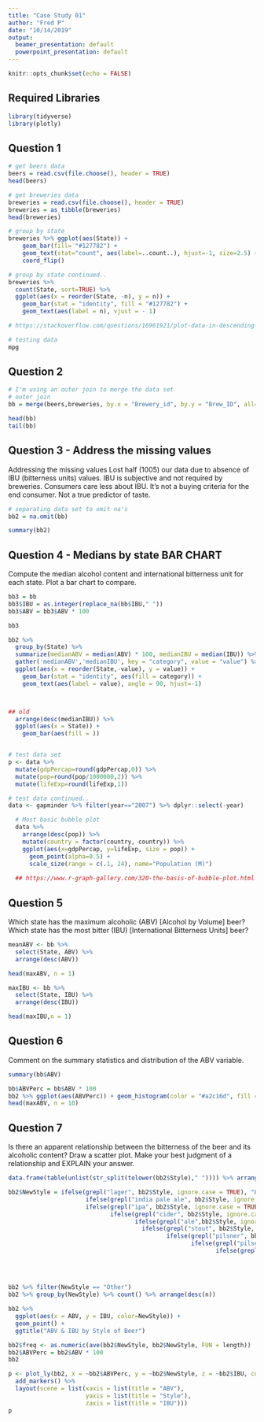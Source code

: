 ```yaml
---
title: "Case Study 01"
author: "Fred P"
date: "10/14/2019"
output:
  beamer_presentation: default
  powerpoint_presentation: default
---
```


```r
knitr::opts_chunk$set(echo = FALSE)
```
## Required Libraries
```r
library(tidyverse)
library(plotly)
```

## Question 1
```r

# get beers data
beers = read.csv(file.choose(), header = TRUE)
head(beers)

# get breweries data
breweries = read.csv(file.choose(), header = TRUE)
breweries = as_tibble(breweries)
head(breweries)

# group by state
breweries %>% ggplot(aes(State)) + 
    geom_bar(fill= "#127782") + 
    geom_text(stat="count", aes(label=..count..), hjust=-1, size=2.5) + 
    coord_flip()

# group by state continued.. 
breweries %>% 
  count(State, sort=TRUE) %>% 
  ggplot(aes(x = reorder(State, -n), y = n)) + 
    geom_bar(stat = "identity", fill = "#127782") +
    geom_text(aes(label = n), vjust = - 1)

# https://stackoverflow.com/questions/16961921/plot-data-in-descending-order-as-appears-in-data-frame

# testing data
mpg

```

## Question 2
```r

# I'm using an outer join to merge the data set
# outer join
bb = merge(beers,breweries, by.x = "Brewery_id", by.y = "Brew_ID", all=TRUE)

head(bb)
tail(bb)

```

## Question 3 - Address the missing values
Addressing the missing values 
Lost half (1005) our data due to absence of IBU (bitterness units) values. IBU is subjective and not required by breweries. Consumers care less about IBU. 
It's not a buying criteria for the end consumer. Not a true predictor of taste.
```r

# separating data set to omit na's
bb2 = na.omit(bb)

summary(bb2)

```

## Question 4 - Medians by state BAR CHART
Compute the median alcohol content and international bitterness unit for each state. Plot a bar chart to compare.
```r

bb3 = bb
bb3$IBU = as.integer(replace_na(bb$IBU," "))
bb3$ABV = bb3$ABV * 100

bb3

bb2 %>% 
  group_by(State) %>% 
  summarize(medianABV = median(ABV) * 100, medianIBU = median(IBU)) %>%
  gather('medianABV','medianIBU', key = "category", value = "value") %>%
  ggplot(aes(x = reorder(State,-value), y = value)) +
    geom_bar(stat = "identity", aes(fill = category)) +
    geom_text(aes(label = value), angle = 90, hjust=-1)



## old
  arrange(desc(medianIBU)) %>% 
  ggplot(aes(x = State)) + 
    geom_bar(aes(fill = ))


# test data set
p <- data %>%
  mutate(gdpPercap=round(gdpPercap,0)) %>%
  mutate(pop=round(pop/1000000,2)) %>%
  mutate(lifeExp=round(lifeExp,1))

# test data continued..
data <- gapminder %>% filter(year=="2007") %>% dplyr::select(-year)

  # Most basic bubble plot
  data %>%
    arrange(desc(pop)) %>%
    mutate(country = factor(country, country)) %>%
    ggplot(aes(x=gdpPercap, y=lifeExp, size = pop)) +
      geom_point(alpha=0.5) +
      scale_size(range = c(.1, 24), name="Population (M)")
  
  ## https://www.r-graph-gallery.com/320-the-basis-of-bubble-plot.html

```

## Question 5
Which state has the maximum alcoholic (ABV) [Alcohol by Volume] beer? Which state has the most bitter (IBU) [International Bitterness Units] beer?
``` r

meanABV <- bb %>% 
  select(State, ABV) %>% 
  arrange(desc(ABV))

head(maxABV, n = 1)

maxIBU <- bb %>% 
  select(State, IBU) %>% 
  arrange(desc(IBU))

head(maxIBU,n = 1)

```

## Question 6
Comment on the summary statistics and distribution of the ABV variable.
```r
summary(bb$ABV)

bb$ABVPerc = bb$ABV * 100
bb2 %>% ggplot(aes(ABVPerc)) + geom_histogram(color = "#a2c16d", fill = "#b5d77a", bins= 51) + ggtitle("ABV Distribution") + ylab("Frequency") + xlab("ABV %")
head(maxABV, n = 10)

```

## Question 7
Is there an apparent relationship between the bitterness of the beer and its alcoholic content? Draw a scatter plot.  Make your best judgment of a relationship and EXPLAIN your answer.
```r

data.frame(table(unlist(str_split(tolower(bb2$Style)," ")))) %>% arrange(desc(Freq))

bb2$NewStyle = ifelse(grepl("lager", bb2$Style, ignore.case = TRUE), "Lager",
                      ifelse(grepl("india pale ale", bb2$Style, ignore.case = TRUE),"IPA",
                      ifelse(grepl("ipa", bb2$Style, ignore.case = TRUE),"IPA", 
                             ifelse(grepl("cider", bb2$Style, ignore.case = TRUE), "Cider",
                                    ifelse(grepl("ale",bb2$Style, ignore.case = TRUE), "Ale",
                                      ifelse(grepl("stout", bb2$Style, ignore.case = TRUE), "Porter/Stout",
                                             ifelse(grepl("pilsner", bb2$Style, ignore.case = TRUE), "Pilsner",
                                                    ifelse(grepl("pilsener", bb2$Style, ignore.case = TRUE), "Pilsner",
                                                           ifelse(grepl("porter", bb2$Style, ignore.case = TRUE), "Porter/Stout",
                                                                         ifelse(grepl("fruit", bb2$Style, ignore.case = TRUE), "Fruit/Herb",
                                                                                ifelse(grepl("herbed", bb2$Style, ignore.case = TRUE), "Fruit/Herb",
                                                                                       ifelse(grepl("hefeweizen", bb2$Style, ignore.case = TRUE), "Wheat",
                                                                                       ifelse(grepl("wheat", bb2$Style, ignore.case = TRUE), "Wheat","Other")))))))))))))
bb2 %>% filter(NewStyle == "Other")
bb2 %>% group_by(NewStyle) %>% count() %>% arrange(desc(n))

bb2 %>%
  ggplot(aes(x = ABV, y = IBU, color=NewStyle)) +
  geom_point() +
  ggtitle("ABV & IBU by Style of Beer")

bb2$freq <- as.numeric(ave(bb2$NewStyle, bb2$NewStyle, FUN = length))
bb2$ABVPerc = bb2$ABV * 100
bb2

p <- plot_ly(bb2, x = ~bb2$ABVPerc, y = ~bb2$NewStyle, z = ~bb2$IBU, color = ~bb2$NewStyle)%>%
  add_markers() %>%
  layout(scene = list(xaxis = list(title = "ABV"),
                      yaxis = list(title = "Style"),
                      zaxis = list(title = "IBU")))
p

```